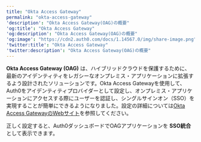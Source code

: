 ```yaml
---
title: "Okta Access Gateway"
permalink: "okta-access-gateway"
'description': "Okta Access Gateway(OAG)の概要"
'og:title': "Okta Access Gateway"
'og:description': "Okta Access Gateway(OAG)の概要"
'og:image': "https://cdn2.auth0.com/docs/1.14567.0/img/share-image.png"
'twitter:title': "Okta Access Gateway"
'twitter:description': "Okta Access Gateway(OAG)の概要"
---
```


**Okta Access Gateway (OAG)** は、ハイブリッドクラウドを保護するために、最新のアイデンティティをレガシーなオンプレミス・アプリケーションに拡張するよう設計されたソリューションです。Okta Access Gatewayを使用して、Auth0をアイデンティティプロバイダーとして設定し、オンプレミス・アプリケーションにアクセスする際にユーザーを認証し、シングルサインオン（<Tooltip data-tooltip-id="react-containers-DefinitionTooltip-0" href="/ja-jp/glossary?term=single-sign-on" tip="シングルサインオン（SSO）: ユーザーが1つのアプリケーションにログインした後、そのユーザーを他のアプリケーションに自動的にログインさせるサービス。" cta="用語集の表示">SSO</Tooltip>）を実現することが簡単にできるようになりました。設定の詳細については[Okta Access GatewayのWebサイト](https://help.okta.com/oag/en-us/content/topics/access-gateway/ag-main.htm)を参照してください。

正しく設定すると、Auth0ダッシュボードでOAGアプリケーションを **SSO統合** として表示できます。